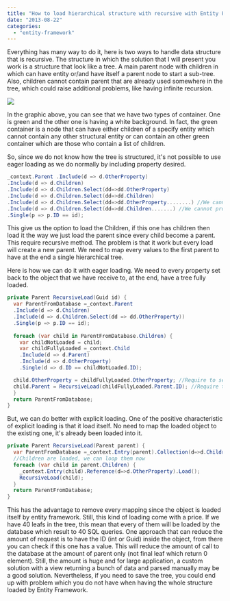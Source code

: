 ```yaml
---
title: "How to load hierarchical structure with recursive with Entity Framework 5"
date: "2013-08-22"
categories: 
  - "entity-framework"
---
```


Everything has many way to do it, here is two ways to handle data structure that is recursive. The structure in which the solution that I will present you work is a structure that look like a tree. A main parent node with children in which can have entity or\/and have itself a parent node to start a sub-tree. Also, children cannot contain parent that are already used somewhere in the tree, which could raise additional problems, like having infinite recursion.

![](/images/blog/hiearchicalStructure-400x400.png)

In the graphic above, you can see that we have two types of container. One is green and the other one is having a white background. In fact, the green container is a node that can have either children of a specify entity which cannot contain any other structural entity or can contain an other green container which are those who contain a list of children.

So, since we do not know how the tree is structured, it's not possible to use eager loading as we do normally by including property desired.


```csharp
_context.Parent .Include(d => d.OtherProperty)
.Include(d => d.Children)
.Include(d => d.Children.Select(dd=>dd.OtherProperty)
.Include(d => d.Children.Select(dd=>dd.Children)
.Include(d => d.Children.Select(dd=>dd.OtherProperty........) //We cannot proceed this way because we do not know how many level 
.Include(d => d.Children.Select(dd=>dd.Children.......) //We cannot proceed this way because we do not know how many level 
.Single(p => p.ID == id); 
```

This give us the option to load the Children, if this one has children then load it the way we just load the parent since every child become a parent. This require recursive method. The problem is that it work but every load will create a new parent. We need to map every values to the first parent to have at the end a single hierarchical tree.

Here is how we can do it with eager loading. We need to every property set back to the object that we have receive to, at the end, have a tree fully loaded.


```csharp
private Parent RecursiveLoad(Guid id) { 
  var ParentFromDatabase =_context.Parent 
  .Include(d => d.Children) 
  .Include(d => d.Children.Select(dd => dd.OtherProperty)) 
  .Single(p => p.ID == id); 
  
  foreach (var child in ParentFromDatabase.Children) { 
    var childNotLoaded = child; 
    var childFullyLoaded =_context.Child 
    .Include(d => d.Parent)
    .Include(d => d.OtherProperty)
    .Single(d => d.ID == childNotLoaded.ID);

  child.OtherProperty = childFullyLoaded.OtherProperty; //Require to set back the value because we want by reference to have everything in the tree 
  child.Parent = RecursiveLoad(childFullyLoaded.Parent.ID); //Require to set back the value because we want by reference to have everything in the tree 
  } 
  return ParentFromDatabase; 
} 
```

But, we can do better with explicit loading. One of the positive characteristic of explicit loading is that it load itself. No need to map the loaded object to the existing one, it's already been loaded into it.


```csharp
private Parent RecursiveLoad(Parent parent) { 
  var ParentFromDatabase =_context.Entry(parent).Collection(d=>d.Children);
  //Children are loaded, we can loop them now 
  foreach (var child in parent.Children) {
    _context.Entry(child).Reference(d=>d.OtherProperty).Load(); 
    RecursiveLoad(child); 
  } 
  return ParentFromDatabase; 
} 
```

This has the advantage to remove every mapping since the object is loaded itself by entity framework. Still, this kind of loading come with a price. If we have 40 leafs in the tree, this mean that every of them will be loaded by the database which result to 40 SQL queries. One approach that can reduce the amount of request is to have the ID (int or Guid) inside the object, from there you can check if this one has a value. This will reduce the amount of call to the database at the amount of parent only (not final leaf which return 0 element). Still, the amount is huge and for large application, a custom solution with a view returning a bunch of data and parsed manually may be a good solution. Nevertheless, if you need to save the tree, you could end up with problem which you do not have when having the whole structure loaded by Entity Framework.
